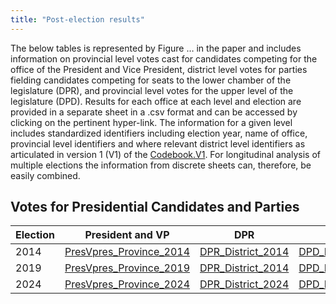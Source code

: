```yaml
---
title: "Post-election results"
---
```


The below tables is represented by Figure ... in the paper and includes information on provincial level votes cast for candidates competing for the office of the President and Vice President, district level votes for parties fielding candidates competing for seats to the lower chamber of the legislature (DPR), and provincial level votes for the upper level of the legislature (DPD). Results for each office at each level and election are provided in a separate sheet in a .csv format and can be accessed by clicking on the pertinent hyper-link. The information for a given level includes standardized identifiers including election year, name of office, provincial level identifiers and where relevant district level identifiers as articulated in version 1 (V1) of the [Codebook.V1](Codebook.V1.pdf). For longitudinal analysis of multiple elections the information from discrete sheets can, therefore, be easily combined.

## Votes for Presidential Candidates and Parties

| Election | President and VP | DPR | DPD |
|------------------|------------------|------------------|------------------|
| 2014 | [PresVpres_Province_2014](Results/.csv) | [DPR_District_2014](Results/.csv) | [DPD_Province_2014](Results/.csv) |
| 2019 | [PresVpres_Province_2019](Results/.csv) | [DPR_District_2014](Results/.csv) | [DPD_Province_2019](Results/.csv) |
| 2024 | [PresVpres_Province_2024](Results/.csv) | [DPR_District_2024](Results/.csv) | [DPD_Province_2024](Results/.csv) |

